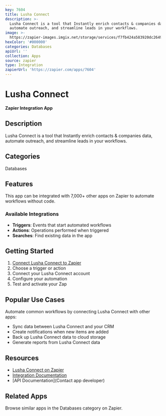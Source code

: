```yaml
---
key: 7604
title: Lusha Connect
description: >-
  Lusha Connect is a tool that Instantly enrich contacts & companies data,
  automate outreach, and streamline leads in your workflows.
image: >-
  https://zapier-images.imgix.net/storage/services/f7fb424a583920dc26493e37d7fbcc87.png?auto=format%2Ccompress&ixlib=python-3.0.0&q=50
hexColor: '#000000'
categories: Databases
apiUrl: ''
collection: Apps
source: zapier
type: Integration
zapierUrl: 'https://zapier.com/apps/7604'
---
```

# Lusha Connect

**Zapier Integration App**

## Description

Lusha Connect is a tool that Instantly enrich contacts & companies data, automate outreach, and streamline leads in your workflows.

## Categories

Databases

## Features

This app can be integrated with 7,000+ other apps on Zapier to automate workflows without code.

### Available Integrations

- **Triggers**: Events that start automated workflows
- **Actions**: Operations performed when triggered
- **Searches**: Find existing data in the app

## Getting Started

1. [Connect Lusha Connect to Zapier](https://zapier.com/apps/7604)
2. Choose a trigger or action
3. Connect your Lusha Connect account
4. Configure your automation
5. Test and activate your Zap

## Popular Use Cases

Automate common workflows by connecting Lusha Connect with other apps:

- Sync data between Lusha Connect and your CRM
- Create notifications when new items are added
- Back up Lusha Connect data to cloud storage
- Generate reports from Lusha Connect data

## Resources

- [Lusha Connect on Zapier](https://zapier.com/apps/7604)
- [Integration Documentation](https://zapier.com/apps/7604/integrations)
- [API Documentation](Contact app developer)

## Related Apps

Browse similar apps in the Databases category on Zapier.
